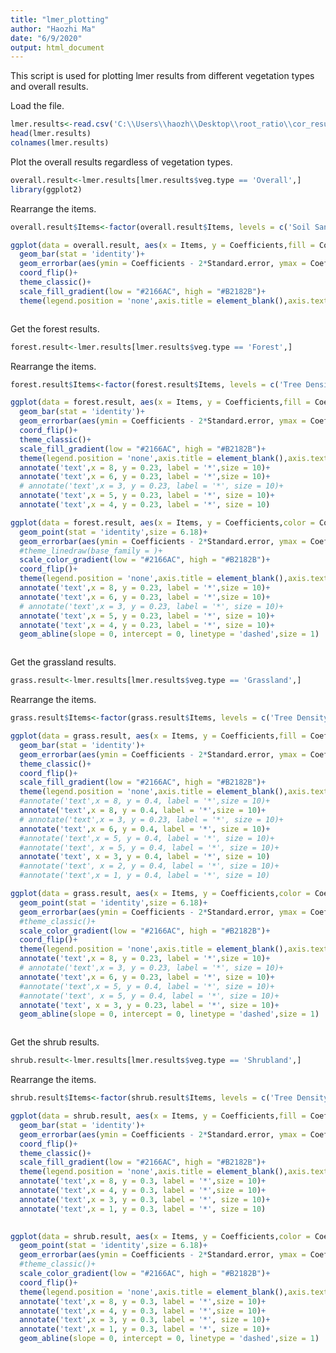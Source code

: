 ---
title: "lmer_plotting"
author: "Haozhi Ma"
date: "6/9/2020"
output: html_document
---

This script is used for plotting lmer results from different vegetation types and overall results.


Load the file.


```{R}
lmer.results<-read.csv('C:\\Users\\haozh\\Desktop\\root_ratio\\cor_result\\lmer_subsampling.csv')
head(lmer.results)
colnames(lmer.results)

```

Plot the overall results regardless of vegetation types.

```{R}
overall.result<-lmer.results[lmer.results$veg.type == 'Overall',]
library(ggplot2)

```

Rearrange the items.

```{R}
overall.result$Items<-factor(overall.result$Items, levels = c('Soil Sand Content','Soil Moisture','Soil Depth to Bedrock','C:N Ratio','Elevation','Tree Density','NDVI','Aridity Index','Annual Mean Temperature'))

```




```{R}
ggplot(data = overall.result, aes(x = Items, y = Coefficients,fill = Coefficients/abs(Coefficients)))+
  geom_bar(stat = 'identity')+
  geom_errorbar(aes(ymin = Coefficients - 2*Standard.error, ymax = Coefficients + 2*Standard.error),width = .5,size = 1)+
  coord_flip()+
  theme_classic()+
  scale_fill_gradient(low = "#2166AC", high = "#B2182B")+
  theme(legend.position = 'none',axis.title = element_blank(),axis.text = element_text(size = 25))

```

```{R}



```



Get the forest results.

```{R}
forest.result<-lmer.results[lmer.results$veg.type == 'Forest',]

```

Rearrange the items.

```{R}
forest.result$Items<-factor(forest.result$Items, levels = c('Tree Density','NDVI','C:N Ratio','Soil Depth to Bedrock','Soil Sand Content','Soil Moisture','Aridity Index','Annual Mean Temperature'))

```




```{R}
ggplot(data = forest.result, aes(x = Items, y = Coefficients,fill = Coefficients/abs(Coefficients)))+
  geom_bar(stat = 'identity')+
  geom_errorbar(aes(ymin = Coefficients - 2*Standard.error, ymax = Coefficients + 2*Standard.error),width = .5,size = 1)+
  coord_flip()+
  theme_classic()+
  scale_fill_gradient(low = "#2166AC", high = "#B2182B")+
  theme(legend.position = 'none',axis.title = element_blank(),axis.text = element_text(size = 25))+
  annotate('text',x = 8, y = 0.23, label = '*',size = 10)+
  annotate('text',x = 6, y = 0.23, label = '*',size = 10)+
  # annotate('text',x = 3, y = 0.23, label = '*', size = 10)+
  annotate('text',x = 5, y = 0.23, label = '*', size = 10)+
  annotate('text',x = 4, y = 0.23, label = '*', size = 10)

```

```{R}
ggplot(data = forest.result, aes(x = Items, y = Coefficients,color = Coefficients/abs(Coefficients)))+
  geom_point(stat = 'identity',size = 6.18)+
  geom_errorbar(aes(ymin = Coefficients - 2*Standard.error, ymax = Coefficients + 2*Standard.error),width = 0,size = 1,color = 'black')+
  #theme_linedraw(base_family = )+
  scale_color_gradient(low = "#2166AC", high = "#B2182B")+
  coord_flip()+
  theme(legend.position = 'none',axis.title = element_blank(),axis.text = element_text(size = 20),panel.background = element_rect(fill = 'white', color = 'grey50'))+
  annotate('text',x = 8, y = 0.23, label = '*',size = 10)+
  annotate('text',x = 6, y = 0.23, label = '*',size = 10)+
  # annotate('text',x = 3, y = 0.23, label = '*', size = 10)+
  annotate('text',x = 5, y = 0.23, label = '*', size = 10)+
  annotate('text',x = 4, y = 0.23, label = '*', size = 10)+
  geom_abline(slope = 0, intercept = 0, linetype = 'dashed',size = 1)



```

Get the grassland results.

```{R}
grass.result<-lmer.results[lmer.results$veg.type == 'Grassland',]

```

Rearrange the items.

```{R}
grass.result$Items<-factor(grass.result$Items, levels = c('Tree Density','NDVI','C:N Ratio','Soil Depth to Bedrock','Soil Sand Content','Soil Moisture','Aridity Index','Annual Mean Temperature'))

```




```{R}
ggplot(data = grass.result, aes(x = Items, y = Coefficients,fill = Coefficients/abs(Coefficients)))+
  geom_bar(stat = 'identity')+
  geom_errorbar(aes(ymin = Coefficients - 2*Standard.error, ymax = Coefficients + 2*Standard.error),width = .5,size = 1)+
  theme_classic()+
  coord_flip()+
  scale_fill_gradient(low = "#2166AC", high = "#B2182B")+
  theme(legend.position = 'none',axis.title = element_blank(),axis.text = element_text(size = 25))+
  #annotate('text',x = 8, y = 0.4, label = '*',size = 10)+
  annotate('text',x = 8, y = 0.4, label = '*',size = 10)+
  # annotate('text',x = 3, y = 0.23, label = '*', size = 10)+
  annotate('text',x = 6, y = 0.4, label = '*', size = 10)+
  #annotate('text',x = 5, y = 0.4, label = '*', size = 10)+
  #annotate('text', x = 5, y = 0.4, label = '*', size = 10)+
  annotate('text', x = 3, y = 0.4, label = '*', size = 10)
  #annotate('text', x = 2, y = 0.4, label = '*', size = 10)+
  #annotate('text',x = 1, y = 0.4, label = '*', size = 10)

```

```{R}
ggplot(data = grass.result, aes(x = Items, y = Coefficients,color = Coefficients/abs(Coefficients)))+
  geom_point(stat = 'identity',size = 6.18)+
  geom_errorbar(aes(ymin = Coefficients - 2*Standard.error, ymax = Coefficients + 2*Standard.error),width = 0,size = 1,color = 'black')+
  #theme_classic()+
  scale_color_gradient(low = "#2166AC", high = "#B2182B")+
  coord_flip()+
  theme(legend.position = 'none',axis.title = element_blank(),axis.text = element_text(size = 20),panel.background = element_rect(fill = 'white', color = 'grey50'))+
  annotate('text',x = 8, y = 0.23, label = '*',size = 10)+
  # annotate('text',x = 3, y = 0.23, label = '*', size = 10)+
  annotate('text',x = 6, y = 0.23, label = '*', size = 10)+
  #annotate('text',x = 5, y = 0.4, label = '*', size = 10)+
  #annotate('text', x = 5, y = 0.4, label = '*', size = 10)+
  annotate('text', x = 3, y = 0.23, label = '*', size = 10)+
  geom_abline(slope = 0, intercept = 0, linetype = 'dashed',size = 1)



```



Get the shrub results.

```{R}
shrub.result<-lmer.results[lmer.results$veg.type == 'Shrubland',]

```

Rearrange the items.

```{R}
shrub.result$Items<-factor(shrub.result$Items, levels = c('Tree Density','NDVI','C:N Ratio','Soil Depth to Bedrock','Soil Sand Content','Soil Moisture','Aridity Index','Annual Mean Temperature'))

```




```{R}
ggplot(data = shrub.result, aes(x = Items, y = Coefficients,fill = Coefficients/abs(Coefficients)))+
  geom_bar(stat = 'identity')+
  geom_errorbar(aes(ymin = Coefficients - 2*Standard.error, ymax = Coefficients + 2*Standard.error),width = .5,size = 1)+
  coord_flip()+
  theme_classic()+
  scale_fill_gradient(low = "#2166AC", high = "#B2182B")+
  theme(legend.position = 'none',axis.title = element_blank(),axis.text = element_text(size = 25))+
  annotate('text',x = 8, y = 0.3, label = '*',size = 10)+
  annotate('text',x = 4, y = 0.3, label = '*',size = 10)+
  annotate('text',x = 3, y = 0.3, label = '*', size = 10)+
  annotate('text',x = 1, y = 0.3, label = '*', size = 10)
 

```

```{R}
ggplot(data = shrub.result, aes(x = Items, y = Coefficients,color = Coefficients/abs(Coefficients)))+
  geom_point(stat = 'identity',size = 6.18)+
  geom_errorbar(aes(ymin = Coefficients - 2*Standard.error, ymax = Coefficients + 2*Standard.error),width = 0,size = 1,color = 'black')+
  #theme_classic()+
  scale_color_gradient(low = "#2166AC", high = "#B2182B")+
  coord_flip()+
  theme(legend.position = 'none',axis.title = element_blank(),axis.text = element_text(size = 20),panel.background = element_rect(fill = 'white', color = 'grey50'))+
  annotate('text',x = 8, y = 0.3, label = '*',size = 10)+
  annotate('text',x = 4, y = 0.3, label = '*',size = 10)+
  annotate('text',x = 3, y = 0.3, label = '*', size = 10)+
  annotate('text',x = 1, y = 0.3, label = '*', size = 10)+
  geom_abline(slope = 0, intercept = 0, linetype = 'dashed',size = 1)



```
